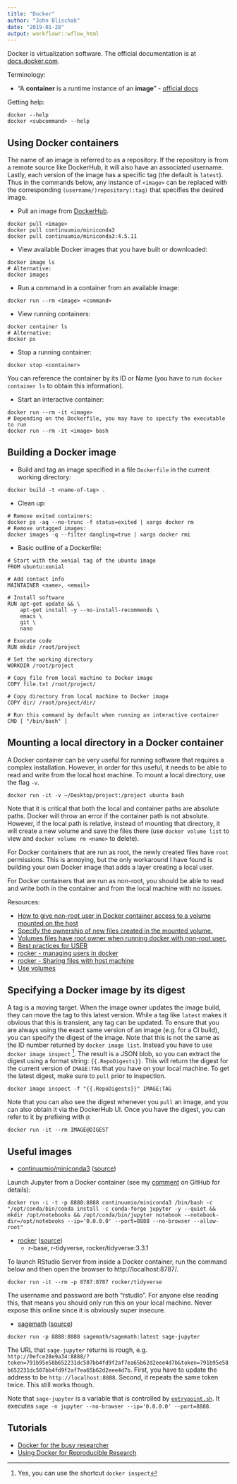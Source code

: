 ```yaml
---
title: "Docker"
author: "John Blischak"
date: "2019-01-28"
output: workflowr::wflow_html
---
```


Docker is virtualization software. The official documentation is at
[docs.docker.com](https://docs.docker.com/).

Terminology:

* "A **container** is a runtime instance of an **image**" -
[official docs](https://docs.docker.com/get-started/#images-and-containers)

Getting help:

```
docker --help
docker <subcommand> --help
```

## Using Docker containers

The name of an image is referred to as a repository. If the repository is from a
remote source like DockerHub, it will also have an associated username. Lastly,
each version of the image has a specific tag (the default is `latest`). Thus in
the commands below, any instance of `<image>` can be replaced with the
corresponding `(username/)repository(:tag)` that specifies the desired image.

* Pull an image from [DockerHub][].

[DockerHub]: https://hub.docker.com

```
docker pull <image>
docker pull continuumio/miniconda3
docker pull continuumio/miniconda3:4.5.11
```

* View available Docker images that you have built or downloaded:

```
docker image ls
# Alternative:
docker images
```

* Run a command in a container from an available image:

```
docker run --rm <image> <command>
```

* View running containers:

```
docker container ls
# Alternative:
docker ps
```

* Stop a running container:

```
docker stop <container>
```

You can reference the container by its ID or Name (you have to run `docker
container ls` to obtain this information).

* Start an interactive container:

```
docker run --rm -it <image>
# Depending on the Dockerfile, you may have to specify the executable to run
docker run --rm -it <image> bash
```

## Building a Docker image

* Build and tag an image specified in a file `Dockerfile` in the current working
directory:

```
docker build -t <name-of-tag> .
```

* Clean up:

```
# Remove exited containers:
docker ps -aq --no-trunc -f status=exited | xargs docker rm
# Remove untagged images:
docker images -q --filter dangling=true | xargs docker rmi
```

* Basic outline of a Dockerfile:

```
# Start with the xenial tag of the ubuntu image
FROM ubuntu:xenial

# Add contact info
MAINTAINER <name>, <email>

# Install software
RUN apt-get update && \
    apt-get install -y --no-install-recommends \
    emacs \
    git \
    nano

# Execute code
RUN mkdir /root/project

# Set the working directory
WORKDIR /root/project

# Copy file from local machine to Docker image
COPY file.txt /root/project/

# Copy directory from local machine to Docker image
COPY dir/ /root/project/dir/

# Run this command by default when running an interactive container
CMD [ "/bin/bash" ]
```

## Mounting a local directory in a Docker container

A Docker container can be very useful for running software that requires a complex installation. However, in order for this useful, it needs to be able to read and write from the local host machine. To mount a local directory, use the flag `-v`.

```
docker run -it -v ~/Desktop/project:/project ubuntu bash
```

Note that it is critical that both the local and container paths are absolute
paths. Docker will throw an error if the container path is not absolute.
However, if the local path is relative, instead of mounting that directory, it
will create a new volume and save the files there (use `docker volume list` to
view and `docker volume rm <name>` to delete).

For Docker containers that are run as root, the newly created files have `root`
permissions. This is annoying, but the only workaround I have found is building
your own Docker image that adds a layer creating a local user.

For Docker containers that are run as non-root, you should be able to read and
write both in the container and from the local machine with no issues.

Resources:

* [How to give non-root user in Docker container access to a volume mounted on the host](https://stackoverflow.com/questions/39397548/how-to-give-non-root-user-in-docker-container-access-to-a-volume-mounted-on-the)
* [Specify the ownership of new files created in the mounted volume.](https://github.com/moby/moby/issues/2372)
* [Volumes files have root owner when running docker with non-root user.](https://github.com/moby/moby/issues/3124)
* [Best practices for USER](https://docs.docker.com/develop/develop-images/dockerfile_best-practices/#user)
* [rocker - managing users in docker](https://github.com/rocker-org/rocker/wiki/managing-users-in-docker)
* [rocker - Sharing files with host machine](https://github.com/rocker-org/rocker/wiki/Sharing-files-with-host-machine)
* [Use volumes](https://docs.docker.com/storage/volumes/)

## Specifying a Docker image by its digest

A tag is a moving target. When the image owner updates the image build, they can
move the tag to this latest version. While a tag like `latest` makes it obvious
that this is transient, any tag can be updated. To ensure that you are always
using the exact same version of an image (e.g. for a CI build), you can specify
the digest of the image. Note that this is not the same as the ID number
returned by `docker image list`. Instead you have to use `docker image inspect`
^[Yes, you can use the shortcut `docker inspect`]. The result is a JSON blob, so
you can extract the digest using a format string: `{{.RepoDigests}}`. This will
return the digest for the current version of `IMAGE:TAG` that you have on your
local machine. To get the latest digest, make sure to `pull` prior to
inspection.

```
docker image inspect -f "{{.RepoDigests}}" IMAGE:TAG
```

Note that you can also see the digest whenever you `pull` an image, and you can
also obtain it via the DockerHub UI. Once you have the digest, you can refer to
it by prefixing with `@`:

```
docker run -it --rm IMAGE@DIGEST
```

## Useful images

* [continuumio/miniconda3](https://hub.docker.com/r/continuumio/miniconda3)
([source](https://github.com/ContinuumIO/docker-images))

Launch Jupyter from a Docker container (see my
[comment](https://github.com/ContinuumIO/docker-images/issues/85#issuecomment-437152550)
on GitHub for details):

```
docker run -i -t -p 8888:8888 continuumio/miniconda3 /bin/bash -c "/opt/conda/bin/conda install -c conda-forge jupyter -y --quiet && mkdir /opt/notebooks && /opt/conda/bin/jupyter notebook --notebook-dir=/opt/notebooks --ip='0.0.0.0' --port=8888 --no-browser --allow-root"
```

* [rocker](https://hub.docker.com/u/rocker)
([source](https://github.com/rocker-org/rocker))
    * r-base, r-tidyverse, rocker/tidyverse:3.3.1

To launch RStudio Server from inside a Docker container, run the command below
and then open the browser to http://localhost:8787/.

```
docker run -it --rm -p 8787:8787 rocker/tidyverse
```

The username and password are both "rstudio". For anyone else reading this,
that means you should only run this on your local machine. Never expose this
online since it is obviously super insecure.

* [sagemath](https://hub.docker.com/r/sagemath/sagemath/)
([source](https://github.com/sagemath/sage/blob/master/docker/Dockerfile))

```
docker run -p 8888:8888 sagemath/sagemath:latest sage-jupyter
```

The URL that `sage-jupyter` returns is rough, e.g.
`http://0efce28e9a34:8888/?token=791b95e58b652231dc507bb4fd9f2af7ea65b62d2eee4d7b&token=791b95e58b652231dc507bb4fd9f2af7ea65b62d2eee4d7b`.
First, you have to update the address to be `http://localhost:8888`. Second, it
repeats the same token twice. This still works though.

Note that `sage-jupyter` is a variable that is controlled by
[`entrypoint.sh`](https://github.com/sagemath/sage/blob/master/docker/entrypoint.sh).
It executes `sage -n jupyter --no-browser --ip='0.0.0.0' --port=8888`.



## Tutorials

* [Docker for the busy researcher](http://erick.matsen.org/2018/04/19/docker.html)
* [Using Docker for Reproducible Research](http://tiffanytimbers.com/Using-docker-for-reproducible-research/)
